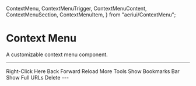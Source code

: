   ContextMenu,
  ContextMenuTrigger,
  ContextMenuContent,
  ContextMenuSection,
  ContextMenuItem,
} from "aeriui/ContextMenu";

# Context Menu

A customizable context menu component.

---

<ComponentWrapper>
  <ContextMenu>
    <ContextMenuTrigger className="border-border bg-background flex h-[300px] w-[600px] items-center justify-center rounded-md border border-dashed text-sm">
      Right-Click Here
    </ContextMenuTrigger>
    <ContextMenuContent>
      <ContextMenuSection seperator>
        <ContextMenuItem>Back</ContextMenuItem>
        <ContextMenuItem>Forward</ContextMenuItem>
        <ContextMenuItem>Reload</ContextMenuItem>
        <ContextMenuItem>More Tools</ContextMenuItem>
      </ContextMenuSection>
      <ContextMenuSection seperator>
        <ContextMenuItem>Show Bookmarks Bar</ContextMenuItem>
        <ContextMenuItem>Show Full URLs</ContextMenuItem>
      </ContextMenuSection>
      <ContextMenuSection>
        <ContextMenuItem variant="destructive">Delete</ContextMenuItem>
      </ContextMenuSection>
    </ContextMenuContent>
  </ContextMenu>
</ComponentWrapper>
---
